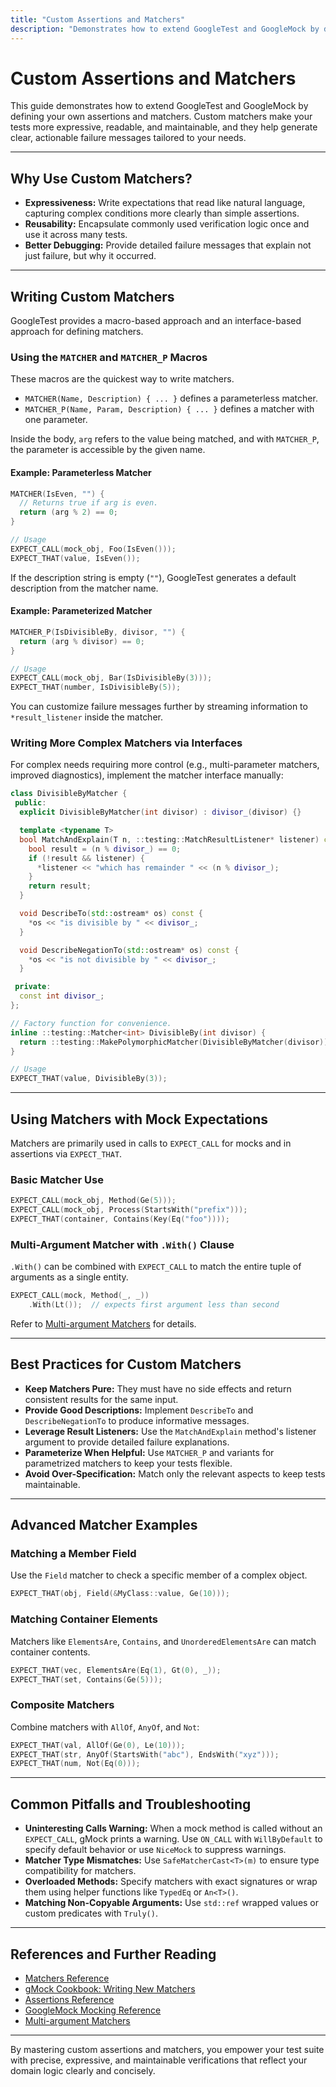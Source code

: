 ```yaml
---
title: "Custom Assertions and Matchers"
description: "Demonstrates how to extend GoogleTest and GoogleMock by defining your own assertions and matchers. Covers when to use custom matchers and how to ensure clear, actionable failure messages."
---
```


# Custom Assertions and Matchers

This guide demonstrates how to extend GoogleTest and GoogleMock by defining your own assertions and matchers. Custom matchers make your tests more expressive, readable, and maintainable, and they help generate clear, actionable failure messages tailored to your needs.

---

## Why Use Custom Matchers?

- **Expressiveness:** Write expectations that read like natural language, capturing complex conditions more clearly than simple assertions.
- **Reusability:** Encapsulate commonly used verification logic once and use it across many tests.
- **Better Debugging:** Provide detailed failure messages that explain not just failure, but why it occurred.

---

## Writing Custom Matchers

GoogleTest provides a macro-based approach and an interface-based approach for defining matchers.

### Using the `MATCHER` and `MATCHER_P` Macros

These macros are the quickest way to write matchers.

- `MATCHER(Name, Description) { ... }` defines a parameterless matcher.
- `MATCHER_P(Name, Param, Description) { ... }` defines a matcher with one parameter.

Inside the body, `arg` refers to the value being matched, and with `MATCHER_P`, the parameter is accessible by the given name.

#### Example: Parameterless Matcher
```cpp
MATCHER(IsEven, "") {
  // Returns true if arg is even.
  return (arg % 2) == 0;
}

// Usage
EXPECT_CALL(mock_obj, Foo(IsEven()));
EXPECT_THAT(value, IsEven());
```

If the description string is empty (`""`), GoogleTest generates a default description from the matcher name.

#### Example: Parameterized Matcher
```cpp
MATCHER_P(IsDivisibleBy, divisor, "") {
  return (arg % divisor) == 0;
}

// Usage
EXPECT_CALL(mock_obj, Bar(IsDivisibleBy(3)));
EXPECT_THAT(number, IsDivisibleBy(5));
```

You can customize failure messages further by streaming information to `*result_listener` inside the matcher.

### Writing More Complex Matchers via Interfaces

For complex needs requiring more control (e.g., multi-parameter matchers, improved diagnostics), implement the matcher interface manually:

```cpp
class DivisibleByMatcher {
 public:
  explicit DivisibleByMatcher(int divisor) : divisor_(divisor) {}

  template <typename T>
  bool MatchAndExplain(T n, ::testing::MatchResultListener* listener) const {
    bool result = (n % divisor_) == 0;
    if (!result && listener) {
      *listener << "which has remainder " << (n % divisor_);
    }
    return result;
  }

  void DescribeTo(std::ostream* os) const {
    *os << "is divisible by " << divisor_;
  }

  void DescribeNegationTo(std::ostream* os) const {
    *os << "is not divisible by " << divisor_;
  }

 private:
  const int divisor_;
};

// Factory function for convenience.
inline ::testing::Matcher<int> DivisibleBy(int divisor) {
  return ::testing::MakePolymorphicMatcher(DivisibleByMatcher(divisor));
}

// Usage
EXPECT_THAT(value, DivisibleBy(3));
```

---

## Using Matchers with Mock Expectations

Matchers are primarily used in calls to `EXPECT_CALL` for mocks and in assertions via `EXPECT_THAT`.

### Basic Matcher Use

```cpp
EXPECT_CALL(mock_obj, Method(Ge(5)));
EXPECT_CALL(mock_obj, Process(StartsWith("prefix")));
EXPECT_THAT(container, Contains(Key(Eq("foo"))));
```

### Multi-Argument Matcher with `.With()` Clause

`.With()` can be combined with `EXPECT_CALL` to match the entire tuple of arguments as a single entity.

```cpp
EXPECT_CALL(mock, Method(_, _))
    .With(Lt());  // expects first argument less than second
```

Refer to [Multi-argument Matchers](reference/matchers.md#MultiArgMatchers) for details.

---

## Best Practices for Custom Matchers

- **Keep Matchers Pure:** They must have no side effects and return consistent results for the same input.
- **Provide Good Descriptions:** Implement `DescribeTo` and `DescribeNegationTo` to produce informative messages.
- **Leverage Result Listeners:** Use the `MatchAndExplain` method's listener argument to provide detailed failure explanations.
- **Parameterize When Helpful:** Use `MATCHER_P` and variants for parametrized matchers to keep your tests flexible.
- **Avoid Over-Specification:** Match only the relevant aspects to keep tests maintainable.

---

## Advanced Matcher Examples

### Matching a Member Field

Use the `Field` matcher to check a specific member of a complex object.

```cpp
EXPECT_THAT(obj, Field(&MyClass::value, Ge(10)));
```

### Matching Container Elements

Matchers like `ElementsAre`, `Contains`, and `UnorderedElementsAre` can match container contents.

```cpp
EXPECT_THAT(vec, ElementsAre(Eq(1), Gt(0), _));
EXPECT_THAT(set, Contains(Ge(5)));
```

### Composite Matchers

Combine matchers with `AllOf`, `AnyOf`, and `Not`:

```cpp
EXPECT_THAT(val, AllOf(Ge(0), Le(10)));
EXPECT_THAT(str, AnyOf(StartsWith("abc"), EndsWith("xyz")));
EXPECT_THAT(num, Not(Eq(0)));
```

---

## Common Pitfalls and Troubleshooting

- **Uninteresting Calls Warning:** When a mock method is called without an `EXPECT_CALL`, gMock prints a warning. Use `ON_CALL` with `WillByDefault` to specify default behavior or use `NiceMock` to suppress warnings.
- **Matcher Type Mismatches:** Use `SafeMatcherCast<T>(m)` to ensure type compatibility for matchers.
- **Overloaded Methods:** Specify matchers with exact signatures or wrap them using helper functions like `TypedEq` or `An<T>()`.
- **Matching Non-Copyable Arguments:** Use `std::ref` wrapped values or custom predicates with `Truly()`.

---

## References and Further Reading

- [Matchers Reference](docs/reference/matchers.md)
- [gMock Cookbook: Writing New Matchers](docs/gmock_cook_book.md#NewMatchers)
- [Assertions Reference](docs/reference/assertions.md#EXPECT_THAT)
- [GoogleMock Mocking Reference](docs/reference/mocking.md)
- [Multi-argument Matchers](docs/reference/matchers.md#MultiArgMatchers)

---

By mastering custom assertions and matchers, you empower your test suite with precise, expressive, and maintainable verifications that reflect your domain logic clearly and concisely.
